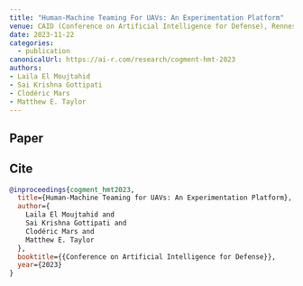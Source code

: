 ```yaml
---
title: "Human-Machine Teaming For UAVs: An Experimentation Platform"
venue: CAID (Conference on Artificial Intelligence for Defense), Rennes, France
date: 2023-11-22
categories:
  - publication
canonicalUrl: https://ai-r.com/research/cogment-hmt-2023
authors:
- Laila El Moujtahid
- Sai Krishna Gottipati
- Clodéric Mars
- Matthew E. Taylor
---
```


## Paper

<Pdf
  title="Human-Machine Teaming For UAVs: An Experimentation Platform"
  href="https://ai-r.com/research/cogment-hmt-2023"
  src="/content/2023-11-22-caid-hmt-uav/caid-hmt.pdf"
  className="aspect-[21/30]"
/>

## Cite

```bibtex
@inproceedings{cogment_hmt2023,
  title={Human-Machine Teaming for UAVs: An Experimentation Platform},
  author={
    Laila El Moujtahid and
    Sai Krishna Gottipati and
    Clodéric Mars and
    Matthew E. Taylor
  },
  booktitle={{Conference on Artificial Intelligence for Defense}},
  year={2023}
}
```
